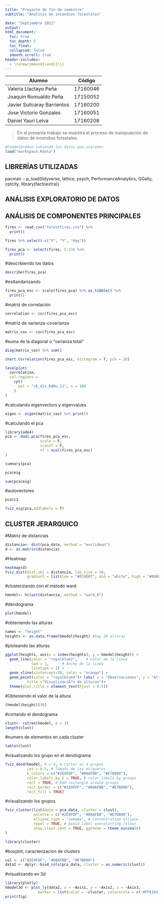 ```yaml
---
title: "Proyecto de fin de semestre"
subtitle: "Analisis de incendios forestales"

date: "Septiembre 2021"
output: 
html_document:
  toc: true
  toc_depth: 5
  toc_float: 
  collapsed: false
  smooth_scroll: true
header-includes:
  - \renewcommand{\and}{\\}
---
```


Alumno | Código
-- | --
Valeria Llactayo Peña | 17160046
Joaquin Romualdo Peña | 17150052
Javier Sullcaray Barrientos | 17160200
Jose Victorio Gonzales | 17160051
Daniel Yauri Leiva | 17160208

> En el presente trabajo se muestra el proceso de manipulación de datos de incendios forestales.

```r
#Comenzaremos subiendo los datos que usaremos
load("workspace.Rdata")
```
## LIBRERÍAS UTILIZADAS
pacman :: p_load(tidyverse, 
                 lattice, 
                 psych, 
                 PerformanceAnalytics, 
                 GGally, 
                 cptcity,
                 library(factoextra))

## ANÁLISIS EXPLORATORIO DE DATOS

## ANÁLISIS DE COMPONENTES PRINCIPALES

```r
fires <- read_csv("forestfires.csv") %>% 
  print()
```

```r
fires %>% select(-c("X", "Y", "day"))
```

```r
fires_pca <- select(fires, 5:13) %>% 
  print()
```

#describiendo los datos
```r
describe(fires_pca)
```

#esttandarizando
```r
fires_pca_esc <- scale(fires_pca) %>% as_tibble() %>% 
  print()
```

#matriz de correlación

```r
correlation <- cor(fires_pca_esc)
```

#matriz de varianza-covarianza

```r
matrix_cov <- cov(fires_pca_esc)
```

#suma de la diagonal o "varianza total"

```r
diag(matrix_cov) %>% sum() 
```

```r
chart.Correlation(fires_pca_esc, histogram = T, pch = 20)
```

```r
levelplot(
  correlation,
  col.regions = 
    cpt(
      pal = "cb_div_RdBu_11", n = 100
    )
)
```

#calculando eigenvectors y eigenvalues

```r
eigen <- eigen(matrix_cov) %>% print()
```

#calculando el pca

```r
library(ade4)
pca <- dudi.pca(fires_pca_esc, 
                scale = F, 
                scannf = F,
                nf = ncol(fires_pca_esc)
)
```

```r
summary(pca)
```

```r
pca$eig
```

```r
sum(pca$eig)
```

#autovectores
```r
pca$c1
```


```r
fviz_eig(pca,addlabels = T)
```

## CLUSTER JERARQUICO

#Matriz de distancias
```r
distancia<- dist(pca_data, method = "euclidean")
d <- as.matrix(distancia)
```

#Heatmap
```r
heatmap(d)
fviz_dist(dist.obj = distancia, lab_size = 10, 
          gradient = list(low = "#FC4E07", mid = "white", high = "#00AFBB"))
```

#clusterizando con el metodo ward
```r
hmodel<- hclust(distancia, method = "ward.D")
```

#dendograma
```r
plot(hmodel)
```

#obteniendo las alturas
```r
names <- "height"
heights <- as.data.frame(hmodel$height) #hay 28 alturas
```

#ploteando las alturas
```r
ggplot(heights, aes(x = index(heights), y = hmodel$height)) +
  geom_line(color = "royalblue2",    # Color de la linea
            lwd = 1,      # Ancho de la linea
            linetype = 1) +
  geom_vline(xintercept=30, color = "orange") +
  geom_point(color = "royalblue4")+ labs( x = "Observaciones", y = "Altura",
          title ="VisualizaciÃ³n de alturas")+
  theme(plot.title = element_text(hjust = 0.5))
```

#Obteniendo el valor de la altura
```r
(hmodel$height)[30]
```

#cortando el dendograma
```r
clust<- cutree(hmodel, k = 3)
length(clust)
```

#numero de elementos en cada cluster
```r
table(clust)
```

#visualizando los grupo en el dendograma
```r
fviz_dend(hmodel, k = 3, # Cortar en 4 grupos
          cex = 0.5, # Tamaño de las etiquetas
          k_colors = c("#2E9FDF", "#00AFBB", "#E7B800"),
          color_labels_by_k = TRUE, # color labels by groups
          rect = TRUE, # Add rectangle around groups
          rect_border = c("#2E9FDF", "#00AFBB", "#E7B800"),
          rect_fill = TRUE)
```

#visualizando los grupos
```r
fviz_cluster(list(data = pca_data, cluster = clust),
             palette = c("#2E9FDF", "#00AFBB", "#E7B800"),
             ellipse.type = "convex", # Concentration ellipse
             repel = TRUE, # Avoid label overplotting (slow)
             show.clust.cent = TRUE, ggtheme = theme_minimal()
)
```

```r
library(cluster)
```

#boxplot, caracterizacion de clusters
```r
col <- c("#2E9FDF", "#00AFBB", "#E7B800")
data2 <- dplyr::bind_cols(pca_data, cluster = as.numeric(clust))
```

#visualizando en 3d
```r
library(plotly)
hmodel3d <- plot_ly(data2, x = ~Axis1, y = ~Axis2, z = ~Axis3,
               marker = list(color = ~cluster, colorscale = c('#FFE1A1', '#683531'), showscale = FALSE))
print(fig)
```
